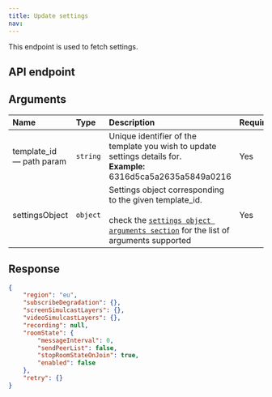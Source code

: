 ```yaml
---
title: Update settings
nav:
---
```


This endpoint is used to fetch settings.

## API endpoint

<GetRequest title="https://api.100ms.live/v2/templates/<template_id>/settings" />

## Arguments

| Name                           | Type     | Description                                                                                                                                                                                                             | Required |
| :----------------------------- | :------- | :---------------------------------------------------------------------------------------------------------------------------------------------------------------------------------------------------------------------- | :------- |
| template_id <br/> — path param | `string` | Unique identifier of the template you wish to update settings details for. <br/> **Example:** 6316d5ca5a2635a5849a0216                                                                                                  | Yes      |
| settingsObject <br/>           | `object` | Settings object corresponding to the given template_id. <br/><br/>check the [`settings object arguments section`](/server-side/v2/policy/create-template#settings-object-arguments) for the list of arguments supported | Yes      |

## Response

```json
{
    "region": "eu",
    "subscribeDegradation": {},
    "screenSimulcastLayers": {},
    "videoSimulcastLayers": {},
    "recording": null,
    "roomState": {
        "messageInterval": 0,
        "sendPeerList": false,
        "stopRoomStateOnJoin": true,
        "enabled": false
    },
    "retry": {}
}
```
